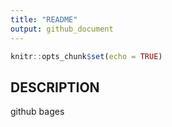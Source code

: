 ```yaml
---
title: "README"
output: github_document
---
```


```r
knitr::opts_chunk$set(echo = TRUE)
```

## DESCRIPTION
github bages 
